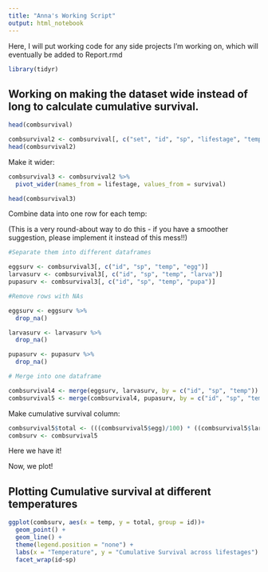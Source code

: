 ```yaml
---
title: "Anna's Working Script"
output: html_notebook
---
```


Here, I will put working code for any side projects I'm working on, which will eventually be added to Report.rmd 

```r
library(tidyr)
```


## Working on making the dataset wide instead of long to calculate cumulative survival. 

```r
head(combsurvival)
```

```r
combsurvival2 <- combsurvival[, c("set", "id", "sp", "lifestage", "temp", "survival")]
head(combsurvival2)
```


Make it wider:
```r
combsurvival3 <- combsurvival2 %>% 
  pivot_wider(names_from = lifestage, values_from = survival)

head(combsurvival3)
```

Combine data into one row for each temp:

(This is a very round-about way to do this - if you have a smoother suggestion, please implement it instead of this mess!!)

```r
#Separate them into different dataframes

eggsurv <- combsurvival3[, c("id", "sp", "temp", "egg")]
larvasurv <- combsurvival3[, c("id", "sp", "temp", "larva")]
pupasurv <- combsurvival3[, c("id", "sp", "temp", "pupa")]

#Remove rows with NAs

eggsurv <- eggsurv %>% 
  drop_na()

larvasurv <- larvasurv %>%
  drop_na()

pupasurv <- pupasurv %>%
  drop_na()

# Merge into one dataframe

combsurvival4 <- merge(eggsurv, larvasurv, by = c("id", "sp", "temp"))
combsurvival5 <- merge(combsurvival4, pupasurv, by = c("id", "sp", "temp"))
```


Make cumulative survival column:
```r
combsurvival5$total <- (((combsurvival5$egg)/100) * ((combsurvival5$larva)/100) * ((combsurvival5$pupa)/100))
combsurv <- combsurvival5
```

Here we have it! 

Now, we plot!

## Plotting Cumulative survival at different temperatures

```r
ggplot(combsurv, aes(x = temp, y = total, group = id))+
  geom_point() +
  geom_line() +
  theme(legend.position = "none") +
  labs(x = "Temperature", y = "Cumulative Survival across lifestages") + 
  facet_wrap(id~sp)
```

